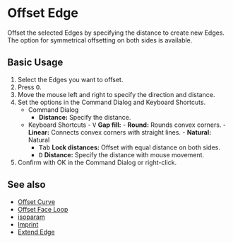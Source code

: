 
# Offset Edge

<Reference shortcut="O" command="Offset Curve" button="In Suggested Commands Menu"  buttonIcon="button-offset-curve"/>

Offset the selected Edges by specifying the distance to create new Edges. The option for symmetrical offsetting on both sides is available.

## Basic Usage

1. Select the Edges you want to offset.
2. Press <kbd>O</kbd>.
3. Move the mouse left and right to specify the direction and distance.
4. Set the options in the Command Dialog and Keyboard Shortcuts.
   - <Kst>Command Dialog</Kst>
      - **Distance:** Specify the distance.
   - <Kst>Keyboard Shortcuts</Kst>
         - <kbd>V</kbd> **Gap fill:**
            - **Round:** Rounds convex corners.
            - **Linear:** Connects convex corners with straight lines.
            - **Natural:** Natural
      - <kbd>Tab</kbd> **Lock distances:** Offset with equal distance on both sides.
      - <kbd>D</kbd> **Distance:** Specify the distance with mouse movement.
5. Confirm with OK in the Command Dialog or right-click.

<VideoPlayer fileName="offset-edge"/>

## See also
- [Offset Curve](offset-curve)
- [Offset Face Loop](offset-face-loop)
- [isoparam](isoparam)
- [Imprint](imprint)
- [Extend Edge](extend-edge)